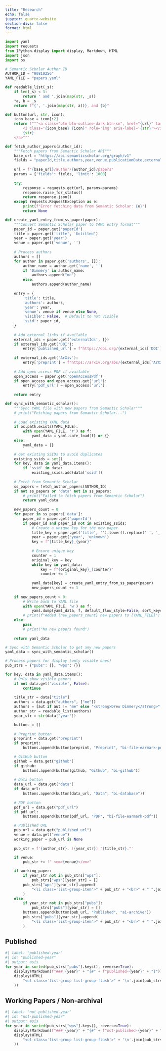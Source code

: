 ```yaml
---
title: "Research"
echo: false
jupyter: quarto-website
section-divs: false
format: html
---
```


```python
import yaml
import requests
from IPython.display import display, Markdown, HTML
import json
import os

# Semantic Scholar Author ID
AUTHOR_ID = "90810256"
YAML_FILE = "papers.yaml"

def readable_list(_s):
    if len(_s) < 3:
        return ' and '.join(map(str, _s))
    *a, b = _s
    return f"{', '.join(map(str, a))}, and {b}"

def button(url, str, icon):
    icon_base = icon[:2]
    return f"""<a class="btn btn-outline-dark btn-sm", href="{url}" target="_blank" rel="noopener noreferrer">
        <i class="{icon_base} {icon}" role='img' aria-label='{str}'></i>
        {str}
    </a>"""

def fetch_author_papers(author_id):
    """Fetch papers from Semantic Scholar API"""
    base_url = "https://api.semanticscholar.org/graph/v1"
    fields = "paperId,title,authors,year,venue,publicationDate,externalIds,openAccessPdf,url"
    
    url = f"{base_url}/author/{author_id}/papers"
    params = {'fields': fields, 'limit': 1000}
    
    try:
        response = requests.get(url, params=params)
        response.raise_for_status()
        return response.json()
    except requests.RequestException as e:
        print(f"Error fetching data from Semantic Scholar: {e}")
        return None

def create_yaml_entry_from_ss_paper(paper):
    """Convert Semantic Scholar paper to YAML entry format"""
    paper_id = paper.get('paperId')
    title = paper.get('title', 'Untitled')
    year = paper.get('year')
    venue = paper.get('venue', '')
    
    # Process authors
    authors = []
    for author in paper.get('authors', []):
        author_name = author.get('name', '')
        if 'Dimmery' in author_name:
            authors.append("me")
        else:
            authors.append(author_name)
    
    entry = {
        'title': title,
        'authors': authors,
        'year': year,
        'venue': venue if venue else None,
        'visible': False,  # Default to not visible
        'ssid': paper_id,
    }
    
    # Add external links if available
    external_ids = paper.get('externalIds', {})
    if external_ids.get('DOI'):
        entry['published_url'] = f"https://doi.org/{external_ids['DOI']}"
    
    if external_ids.get('ArXiv'):
        entry['preprint'] = f"https://arxiv.org/abs/{external_ids['ArXiv']}"
    
    # Add open access PDF if available
    open_access = paper.get('openAccessPdf')
    if open_access and open_access.get('url'):
        entry['pdf_url'] = open_access['url']
    
    return entry

def sync_with_semantic_scholar():
    """Sync YAML file with new papers from Semantic Scholar"""
    # print("Fetching papers from Semantic Scholar...")
    
    # Load existing YAML data
    if os.path.exists(YAML_FILE):
        with open(YAML_FILE, 'r') as f:
            yaml_data = yaml.safe_load(f) or {}
    else:
        yaml_data = {}
    
    # Get existing SSIDs to avoid duplicates
    existing_ssids = set()
    for key, data in yaml_data.items():
        if 'ssid' in data:
            existing_ssids.add(data['ssid'])
    
    # Fetch from Semantic Scholar
    ss_papers = fetch_author_papers(AUTHOR_ID)
    if not ss_papers or 'data' not in ss_papers:
        # print("Failed to fetch papers from Semantic Scholar")
        return yaml_data
    
    new_papers_count = 0
    for paper in ss_papers['data']:
        paper_id = paper.get('paperId')
        if paper_id and paper_id not in existing_ssids:
            # Create a unique key for the new paper
            title_key = paper.get('title', '').lower().replace(' ', '_').replace(',', '').replace(':', '')[:20]
            year = paper.get('year', 'unknown')
            key = f"{title_key}_{year}"
            
            # Ensure unique key
            counter = 1
            original_key = key
            while key in yaml_data:
                key = f"{original_key}_{counter}"
                counter += 1
            
            yaml_data[key] = create_yaml_entry_from_ss_paper(paper)
            new_papers_count += 1
    
    if new_papers_count > 0:
        # Write back to YAML file
        with open(YAML_FILE, 'w') as f:
            yaml.dump(yaml_data, f, default_flow_style=False, sort_keys=False)
        # print(f"Added {new_papers_count} new papers to {YAML_FILE}")
    else:
        pass
        # print("No new papers found")
    
    return yaml_data

# Sync with Semantic Scholar to get any new papers
yaml_data = sync_with_semantic_scholar()

# Process papers for display (only visible ones)
pub_strs = {"pubs": {}, "wps": {}}

for key, data in yaml_data.items():
    # Only show visible papers
    if not data.get('visible', False):
        continue
        
    title_str = data["title"]
    authors = data.get("authors", ["me"])
    authors = [aut if aut != "me" else "<strong>Drew Dimmery</strong>" for aut in authors]
    author_str = readable_list(authors)
    year_str = str(data["year"])

    buttons = []
    
    # Preprint button
    preprint = data.get("preprint")
    if preprint:
        buttons.append(button(preprint, "Preprint", "bi-file-earmark-pdf"))

    # GitHub button
    github = data.get("github")
    if github:
        buttons.append(button(github, "Github", "bi-github"))
    
    # Data button
    data_url = data.get("data")
    if data_url:
        buttons.append(button(data_url, "Data", "bi-database"))
    
    # PDF button
    pdf_url = data.get("pdf_url")
    if pdf_url:
        buttons.append(button(pdf_url, "PDF", "bi-file-earmark-pdf"))

    # Published URL
    pub_url = data.get("published_url")
    venue = data.get("venue")
    working_paper = pub_url is None
    
    pub_str = f'{author_str}. ({year_str}) "{title_str}."'

    if venue:
        pub_str += f" <em>{venue}</em>"

    if working_paper:
        if year_str not in pub_strs["wps"]:
            pub_strs["wps"][year_str] = []
        pub_strs["wps"][year_str].append(
            "<li class='list-group-item'>" + pub_str + "<br>" + " ".join(buttons) + "</li>"
        )
    else:
        if year_str not in pub_strs["pubs"]:
            pub_strs["pubs"][year_str] = []
        buttons.append(button(pub_url, "Published", "ai-archive"))
        pub_strs["pubs"][year_str].append(
            "<li class='list-group-item'>" + pub_str + "<br>" + " ".join(buttons) + "</li>"
        )
```

## Published

```python
#| label: "published-year"
#| id: "published-year"
#| output: asis
for year in sorted(pub_strs["pubs"].keys(), reverse=True):
    display(Markdown(f"### {year}" + "{#" + f"published-{year}" + "}"))
    display(HTML(
        "<ul class='list-group list-group-flush'>" + '\n'.join(pub_strs["pubs"][year]) + "</ul>"
    ))
```

## Working Papers / Non-archival

```python
#| label: "not-published-year"
#| id: "not-published-year"
#| output: asis
for year in sorted(pub_strs["wps"].keys(), reverse=True):
    display(Markdown(f"### {year}" + "{#" + f"not-published-{year}" + "}"))
    display(HTML(
        "<ul class='list-group list-group-flush'>" + '\n'.join(pub_strs["wps"][year]) + "</ul>"
    ))
```
